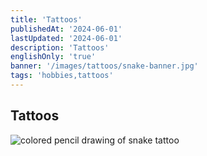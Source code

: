 ```yaml
---
title: 'Tattoos'
publishedAt: '2024-06-01'
lastUpdated: '2024-06-01'
description: 'Tattoos'
englishOnly: 'true'
banner: '/images/tattoos/snake-banner.jpg'
tags: 'hobbies,tattoos'
---
```


## Tattoos

<Img
  mdx
  publicId='/images/tattoos/snake-drawing.jpg'
  alt='colored pencil drawing of snake tattoo'
  width={500}
  height={550}
/>
